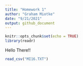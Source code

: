 ```yaml
---
title: "Homework 1"
author: "Graham Miotke"
date: "9/21/2021"
output: github_document
---
```


```r
knitr::opts_chunk$set(echo = TRUE)
library(readr)
```

Hello There!!

```r
read_csv("MI16.TXT")
```
